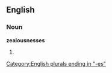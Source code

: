 ==English==

===Noun===
'''zealousnesses'''

# {{plural of|[[zealousness]]}}

[[Category:English plurals ending in "-es"]]